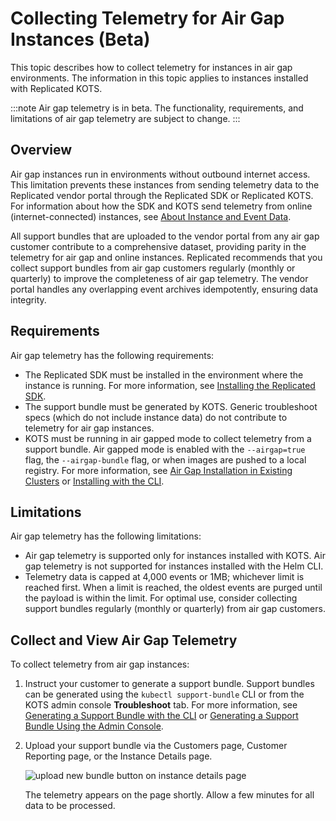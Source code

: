 
# Collecting Telemetry for Air Gap Instances (Beta)

This topic describes how to collect telemetry for instances in air gap environments. The information in this topic applies to instances installed with Replicated KOTS.

:::note
Air gap telemetry is in beta. The functionality, requirements, and limitations of air gap telemetry are subject to change.
:::

## Overview

Air gap instances run in environments without outbound internet access. This limitation prevents these instances from sending telemetry data to the Replicated vendor portal through the Replicated SDK or Replicated KOTS. For information about how the SDK and KOTS send telemetry from online (internet-connected) instances, see [About Instance and Event Data](/vendor/instance-insights-event-data#about-reporting).

<AirGapTelemetry/>

All support bundles that are uploaded to the vendor portal from any air gap customer contribute to a comprehensive dataset, providing parity in the telemetry for air gap and online instances. Replicated recommends that you collect support bundles from air gap customers regularly (monthly or quarterly) to improve the completeness of air gap telemetry. The vendor portal handles any overlapping event archives idempotently, ensuring data integrity.

## Requirements

Air gap telemetry has the following requirements:

* The Replicated SDK must be installed in the environment where the instance is running. For more information, see [Installing the Replicated SDK](/vendor/replicated-sdk-installing).
* The support bundle must be generated by KOTS. Generic troubleshoot specs (which do not include instance data) do not contribute to telemetry for air gap instances.
* KOTS must be running in air gapped mode to collect telemetry from a support bundle. Air gapped mode is enabled with the `--airgap=true` flag, the `--airgap-bundle` flag, or when images are pushed to a local registry. For more information, see [Air Gap Installation in Existing Clusters](/enterprise/installing-existing-cluster-airgapped#air-gap) or [Installing with the CLI](/enterprise/installing-existing-cluster-automation).  

## Limitations

Air gap telemetry has the following limitations:

* Air gap telemetry is supported only for instances installed with KOTS. Air gap telemetry is not supported for instances installed with the Helm CLI.
* Telemetry data is capped at 4,000 events or 1MB; whichever limit is reached first. When a limit is reached, the oldest events are purged until the payload is within the limit. For optimal use, consider collecting support bundles regularly (monthly or quarterly) from air gap customers.

## Collect and View Air Gap Telemetry

To collect telemetry from air gap instances:

1. Instruct your customer to generate a support bundle. Support bundles can be generated using the `kubectl support-bundle` CLI or from the KOTS admin console **Troubleshoot** tab. For more information, see [Generating a Support Bundle with the CLI](/enterprise/troubleshooting-an-app#generating-a-support-bundle-using-the-cli) or [Generating a Support Bundle Using the Admin Console](/enterprise/troubleshooting-an-app#generate-a-support-bundle-using-the-admin-console).

1. Upload your support bundle via the Customers page, Customer Reporting page, or the Instance Details page.

     ![upload new bundle button on instance details page](/images/airgap-upload-telemetry.png)

     The telemetry appears on the page shortly. Allow a few minutes for all data to be processed.
